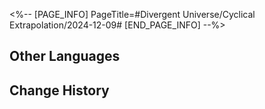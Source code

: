 <%-- [PAGE_INFO]
PageTitle=#Divergent Universe/Cyclical Extrapolation/2024-12-09#
[END_PAGE_INFO] --%>
{{Event
|name              = Cyclical Extrapolation: Joyful Prince
|image             = Event Cyclical Extrapolation Joyful Prince.png
|type              = Cyclical Extrapolation
|time_known        = yes
|time_start        = 2024-12-09 04:00:00
|time_end          = 2024-12-16 03:59:59
}}

{{Cyclical Extrapolation
|boons      = 
|curios     = Silent Song
|equations  = Heartless Giant;; Sentimental Guardian;; Tomb Keeper
|trailblaze = 
|rewards    = Relic Remains*30; Lost Crystal*3
|boss_1_1   = Voidranger: Trampler; Decaying Shadow; Dreamjolt Troupe's Sweet Gorilla; "Tomorrow in Harmonious Chords"; "Present Inebriated in Revelry"
|boss_1_2   = Disciples of Sanctus Medicus: Shape Shifter (Bug); The Ascended (Bug); Abundance Sprite: Malefic Ape (Bug); Senior Staff: Team Leader (Bug); Aurumaton Spectral Envoy (Bug); Dreamjolt Troupe's Beyond Overcooked (Bug); Dreamjolt Troupe's Sweet Gorilla (Bug); "Past Confined and Caged" (Bug); "Tomorrow in Harmonious Chords" (Bug); "Present Inebriated in Revelry" (Bug)
|boss_2_1   = Voidranger: Trampler (Bug); Decaying Shadow (Bug); Dreamjolt Troupe's Sweet Gorilla (Bug); "Tomorrow in Harmonious Chords" (Bug); "Present Inebriated in Revelry" (Bug)
|boss_2_2   = Svarog (Complete); Stellaron Hunter: Kafka (Complete); Abundant Ebon Deer (Complete); Cloud Knight Lieutenant: Yanqing (Complete); Memory Zone Meme "Something Unto Death" (Complete)
|boss_3     = Borisin Warhead: Hoolay (Complete)
|rules      = You will not obtain Equations after achieving victory in Boss Domains; Obtain this week's Preset Constructs upon entering the first plane
|root       = Divergent Universe: The Human Comedy
}}

==Other Languages==
{{Other Languages
|en   = Cyclical Extrapolation: Joyful Prince
|zhs  = 周期演算：快乐王子
|zht  = 週期演算：快樂王子
|ja   = 周期演算：愉快な王子
|ko   = 주기 연산: 행복한 왕자
|es   = Cálculo periódico: Príncipe feliz
|fr   = Calcul cyclique&nbsp;: Prince joyeux
|ru   = Цикличное вычисление: Радостный принц
|th   = การคำนวณแบบรอบ: เจ้าชายแสนสำราญ
|vi   = Ngoại Suy Chu Kỳ: Hoàng Tử Vui Vẻ
|de   = Zyklische Berechnung: Glücklicher Prinz
|id   = Kalkulasi Siklus: Pangeran Bahagia
|pt   = Extrapolação Cíclica: Príncipe Alegre
}}

==Change History==
{{Change History|2.7}}